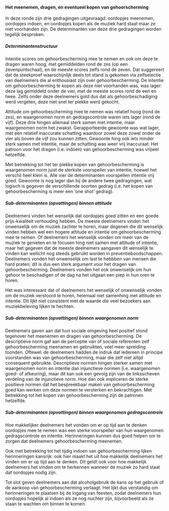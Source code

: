 
#### Het meenemen, dragen, en eventueel kopen van gehoorscherming

In deze ronde zijn drie gedragingen uitgevraagd: oordopjes meenemen, oordopjes indoen, en oordopjes kopen als de muziek hard staat maar ze niet voorhanden zijn. De determinanten van deze drie gedragingen worden tegelijk besproken.

##### Determinantenstructuur

Intentie scores om gehoorbescherming mee te nemen en ook om deze te dragen waren hoog, met gemiddelden rond de zes (op een zevenpuntschaal), en de meeste scores zelfs rond de zeven. Dat suggereert dat de steekproef waarschijnlijk deels tot stand is gekomen via zelfselectie van deelnemers die al enthousiast zijn over gehoorbescherming. De intentie om gehoorbescherming te kopen als deze niet voorhanden was, was lager: deze lag gemiddeld onder de vier, met de meeste scores rond de een en twee. Zelfs onder deze deelnemers gold dus dat als gehoorbeschadiging werd vergeten, deze niet snel ter plekke werd gekocht.

Attitude om gehoorbescherming mee te nemen was relatief hoog (rond de zes), en waargenomen norm en gedragscontrole waren iets lager (rond de vijf). Deze drie hingen allemaal sterk samen met intentie, maar waargenomen norm het zwakst. Gerapporteerde gewoonte was wat lager, met een relatief inaccurate schatting waardoor zowel deze zowel onder de vier als boven de vijf zou kunnen zitten. Gewoonte hing ook iets minder sterk samen met intentie, maar de schatting was weer vrij inaccuraat. Het patroon voor het dragen (i.e. indoen) van gehoorbescherming was vrijwel hetzelfde.

Met betrekking tot het ter plekke kopen van gehoorbescherming is waargenomen norm juist de sterkste voorspeller van intentie, hoewel het verschil heel klein is. Alle vier de determinanten voorspellen intentie vrij goed. Gewoonte is nog lager dan bij de andere twee gedragingen, wat logisch is gegeven de verschillende soorten gedrag (i.e. het kopen van gehoorbescherming is meer een 'one shot' gedrag).

##### Sub-determinanten (opvattingen) binnen attitude

Deelnemers vinden het wenselijk dat oordopjes goed zitten en een goede prijs-kwaliteit verhouding hebben. De meeste deelnemers vinden het onwenselijk om de muziek zachter te horen, maar degenen die dit wenselijk vinden hebben wel een hogere attitude en intentie om gehoorbescherming mee te nemen. Of deelnemers het wenselijk vonden om meer van de muziek te genieten en te focusen hing niet samen met attitude of intentie, maar het gegeven dat de meeste deelnemers aangaven dit wenselijk te vinden kan wellicht nog steeds gebruikt worden in preventieboodschappen. Deelnemers vonden het onwenselijk om last te hebbben van mensen die hard praten; dit is dus een sterk argument voor het dragen van gehoorbescherming. Deelnemers vonden het ook onwenselijk om hun gehoor te beschadigen of de dag na het uitgaan een piep in hun oren te horen.

Het was interessant dat of deelnemers het wenselijk of onwenselijk vonden om de muziek verstoord te horen, helemaal niet samenhing met attitude en intentie. Dit lijkt niet consistent met de waarde die veel bezoekers aan muziekbeleving lijken te hechten.

##### Sub-determinanten (opvattingen) binnen waargenomen norm

Deelnemers gaven aan dat hun sociale omgeving heel positief stond tegenover het meenemen en dragen van gehoorbescherming. De descriptieve norm gaf aan de perceptie van of sociale referenten zelf gehoorbescherming meenamen en gebruikten, veel meer spreiding toonden. Oftewel: de deelnemers hadden de indruk dat iedereen in principe voorstanden was van gehoorbescherming, maar die zelf niet altijd consequent gebruikte. Descriptieve normen hingen sterker samen met waargenomen norm en intentie dan injunctieve normen (i.e. waargenomen goed- of afkeuring), maar dit kan ook een gevolg zijn van de linksscheven verdeling van de injunctieve norm. Hoe dan ook impliceren de sterke positieve normen dat het bespreekbaar maken van gehoorbescherming goed kan werken om deze normen te versterken en bekrachtigen. Met betrekking tot het kopen van gehoorbescherming zijn de patronen hetzelfde.

##### Sub-determinanten (opvattingen) binnen waargenomen gedragscontrole

Hoe makkelijker deelnemers het vonden om er op tijd aan te denken oordopjes mee te nemen was een sterke voorspeller van hun waargenomen gedragscontrole en intentie. Herinneringen kunnen dus goed helpen om te zorgen dat deelnemers gehoorbescherming meenemen.

Ook met betrekking tot het tijdig indoen van gehoorbescherming lijken herinneringen kansrijk: ook hier maakt het uit hoe makkelijk deelnemers het vinden om er op tijd aan te denken. Dit geldt ook voor hoe makkelijk deelnemers het vinden om te herkennen wanneer de muziek zo hard staat dat oordopjes nodig zijn.

Tot slot geven deelnemers aan dat alcoholgebruik de kans op het gebruik of de aankoop van gehoorbescherming verlaagt. Het lijkt dus verstandig om herinneringen te plaatsen bij de ingang van feesten, zodat deelnemers hun oordopjes hopelijk al indoen als ze nog nuchter zijn, bijvoorbeeld als ze staan te wachten om binnen te komen.
